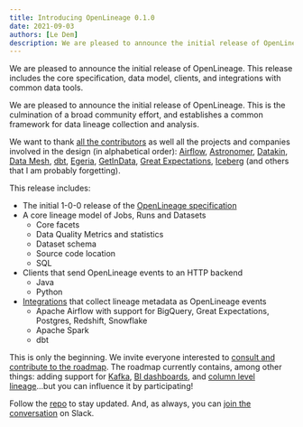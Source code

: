 ```yaml
---
title: Introducing OpenLineage 0.1.0
date: 2021-09-03
authors: [Le Dem]
description: We are pleased to announce the initial release of OpenLineage. This release includes the core specification, data model, clients, and integrations with common data tools.
---
```

We are pleased to announce the initial release of OpenLineage. This release includes the core specification, data model, clients, and integrations with common data tools.

<!--truncate-->

We are pleased to announce the initial release of OpenLineage. This is the culmination of a broad community effort, and establishes a common framework for data lineage collection and analysis.

We want to thank [all the contributors](https://github.com/OpenLineage/OpenLineage/graphs/contributors) as well all the projects and companies involved in the design (in alphabetical order): [Airflow](https://airflow.apache.org), [Astronomer](https://www.astronomer.io), [Datakin](https://datakin.com), [Data Mesh](https://datameshlearning.com), [dbt](https://www.getdbt.com), [Egeria](https://egeria.odpi.org), [GetInData](https://getindata.com), [Great Expectations](https://greatexpectations.io), [Iceberg](https://iceberg.apache.org) (and others that I am probably forgetting).

This release includes:
* The initial 1-0-0 release of the [OpenLineage specification](https://github.com/OpenLineage/OpenLineage/blob/main/spec/OpenLineage.md)
* A core lineage model of Jobs, Runs and Datasets
  * Core facets
  * Data Quality Metrics and statistics
  * Dataset schema
  * Source code location
  * SQL
* Clients that send OpenLineage events to an HTTP backend
  * Java
  * Python
* [Integrations](https://github.com/OpenLineage/OpenLineage/tree/main/integration) that collect lineage metadata as OpenLineage events
  * Apache Airflow with support for BigQuery, Great Expectations, Postgres, Redshift, Snowflake
  * Apache Spark
  * dbt

This is only the beginning. We invite everyone interested to [consult and contribute to the roadmap](https://github.com/OpenLineage/OpenLineage/projects). The roadmap currently contains, among other things: adding support for [Kafka](https://github.com/OpenLineage/OpenLineage/issues/152), [BI dashboards](https://github.com/OpenLineage/OpenLineage/issues/207), and [column level lineage](https://github.com/OpenLineage/OpenLineage/issues/148)...but you can influence it by participating!

Follow the [repo](https://github.com/OpenLineage/OpenLineage) to stay updated. And, as always, you can [join the conversation](https://join.slack.com/t/openlineage/shared_invite/zt-3arpql6lg-Nt~hicnDsnDY_GK_LEX06w) on Slack.
